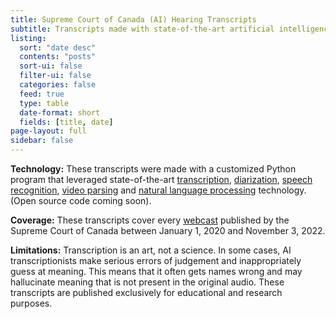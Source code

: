 ```yaml
---
title: Supreme Court of Canada (AI) Hearing Transcripts
subtitle: Transcripts made with state-of-the-art artificial intelligence speech recognition technology 
listing:
  sort: "date desc"
  contents: "posts"
  sort-ui: false
  filter-ui: false
  categories: false
  feed: true
  type: table
  date-format: short
  fields: [title, date]
page-layout: full
sidebar: false
---
```

**Technology:** These transcripts were made with a customized Python program that leveraged state-of-the-art [transcription](https://openai.com/blog/whisper/), [diarization](https://github.com/pyannote/pyannote-audio), [speech recognition](https://speechbrain.github.io), [video parsing](https://opencv.org) and [natural language processing](https://spacy.io) technology. (Open source code coming soon).

**Coverage:** These transcripts cover every [webcast](https://scc-csc.ca/case-dossier/info/webcasts-webdiffusions-eng.aspx) published by the Supreme Court of Canada between January 1, 2020 and November 3, 2022. 

**Limitations:** Transcription is an art, not a science. In some cases, AI transcriptionists make serious errors of judgement and inappropriately guess at meaning. This means that it often gets names wrong and may hallucinate meaning that is not present in the original audio. These transcripts are published exclusively for educational and research purposes.